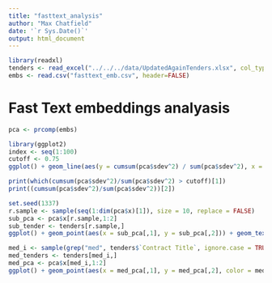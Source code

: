 ```yaml
---
title: "fasttext_analysis"
author: "Max Chatfield"
date: '`r Sys.Date()`'
output: html_document
---
```


```r
library(readxl)
tenders <- read_excel("../../../data/UpdatedAgainTenders.xlsx", col_types = c("text", "text", "text", "text", "text", "text", "text", "date", "numeric", "text", "text", "text", "text", "numeric", "numeric", "text", "date", "date", "date", "date", "numeric", "text", "text", "text", "text", "text", "text", "text", "numeric", "numeric", "numeric", "numeric", "text", "date", "date", "text", "text"), na = c("", "NULL"))
embs <- read.csv("fasttext_emb.csv", header=FALSE)
```

# Fast Text embeddings analyasis

```r
pca <- prcomp(embs)
```

```r
library(ggplot2)
index <- seq(1:100)
cutoff <- 0.75
ggplot() + geom_line(aes(y = cumsum(pca$sdev^2) / sum(pca$sdev^2), x = index)) + geom_point(aes(y = cumsum(pca$sdev^2)/sum(pca$sdev^2), x = index)) + geom_vline(xintercept = which(cumsum(pca$sdev^2)/sum(pca$sdev^2) > cutoff)[1], col = "red")
```

```r
print(which(cumsum(pca$sdev^2)/sum(pca$sdev^2) > cutoff)[1])
print((cumsum(pca$sdev^2)/sum(pca$sdev^2))[2])
```

```r
set.seed(1337)
r.sample <- sample(seq(1:dim(pca$x)[1]), size = 10, replace = FALSE)
sub_pca <- pca$x[r.sample,1:2]
sub_tender <- tenders[r.sample,]
ggplot() + geom_point(aes(x = sub_pca[,1], y = sub_pca[,2])) + geom_text(aes(x = sub_pca[,1], y = sub_pca[,2] + 0.05, label = sub_tender$`Contract Title`))
```

```r
med_i <- sample(grep("med", tenders$`Contract Title`, ignore.case = TRUE), replace = FALSE)
med_tenders <- tenders[med_i,]
med_pca <- pca$x[med_i,1:2]
ggplot() + geom_point(aes(x = med_pca[,1], y = med_pca[,2], color = med_tenders$`Type of Work` == "Goods and Services")) + labs(colour="Goods and Services")
```

